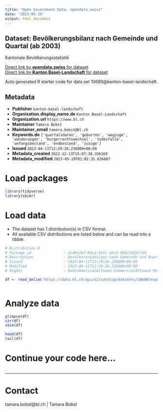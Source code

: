 ```yaml
---
title: "Open Government Data, opendata.swiss"
date: "2023-05-19"
output: html_document
---
```


## Dataset: Bevölkerungsbilanz nach Gemeinde und Quartal (ab 2003)

Kantonale Bevölkerungsstatistik

[Direct link by **opendata.swiss** for dataset](https://opendata.swiss/de/dataset/bevolkerungsbilanz-nach-gemeinde-und-quartal-ab-2003)<br>
[Direct link by **Kanton Basel-Landschaft** for dataset](https://data.bl.ch/explore/dataset/10680/)

Auto generated R starter code for data set 10680@kanton-basel-landschaft.

## Metadata

- **Publisher** `kanton-basel-landschaft`
- **Organization.display_name.de** `Kanton Basel-Landschaft`
- **Organization.url** `https://www.bl.ch`
- **Maintainer** `Tamara Bobst`
- **Maintainer_email** `tamara.bobst@bl.ch`
- **Keywords.de** `['quartalsdaten', 'geburten', 'wegzuge', 'wanderungen', 'burgerrechtswechsel', 'todesfalle', 'anfangsbestand', 'endbestand', 'zuzuge']`
- **Issued** `2023-04-11T12:29:26.236000+00:00`
- **Metadata_created** `2022-12-13T15:07:30.356169`
- **Metadata_modified** `2023-05-19T02:02:31.636087`


# Load packages

```r

library(tidyverse)
library(skimr)

```

# Load data

-   The dataset has 1 distribution(s) in CSV format.
-   All available CSV distributions are listed below and can be read into a tibble.

```r

# Distribution 0
# Package_id               : dcd9e1bf-b9ca-44fc-a6c5-00822428c7dd
# Description              : Bevölkerungsbilanz nach Gemeinde und Quartal (ab 2003) (csv)
# Issued                   : 2023-04-11T12:29:26.236000+00:00
# Modified                 : 2023-04-11T12:29:26.236000+00:00
# Rights                   : NonCommercialAllowed-CommercialAllowed-ReferenceRequired

df <- read_delim('https://data.bl.ch/api/v2/catalog/datasets/10680/exports/csv')



```

# Analyze data

```r

glimpse(df)
str(df)
skim(df)

head(df)
tail(df)

```

# Continue your code here...

```r

```

------------------------------------------------------------------------

# Contact

tamara.bobst@bl.ch | Tamara Bobst

